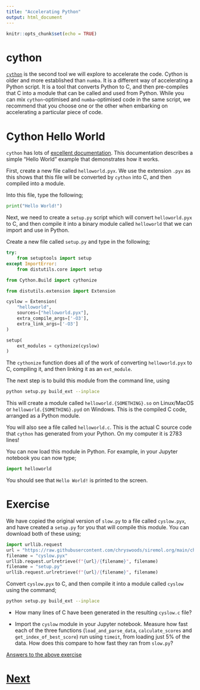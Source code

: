 ```yaml
---
title: "Accelerating Python"
output: html_document
---
```


```r
knitr::opts_chunk$set(echo = TRUE)
```

# cython

[`cython`](https://cython.org) is the second tool
we will explore to accelerate the code. Cython is older and more
established than `numba`. It is a different way of accelerating a Python
script. It is a tool that converts Python to C, and then pre-compiles
that C into a module that can be called and used from Python. While
you can mix `cython`-optimised and `numba`-optimised code in the same
script, we recommend that you choose one or the other when embarking
on accelerating a particular piece of code.

# Cython Hello World

`cython` has lots of [excellent documentation](https://cython.readthedocs.io/en/latest/src/tutorial/cython_tutorial.html).
This documentation describes a simple "Hello World" example that demonstrates
how it works.

First, create a new file called `helloworld.pyx`. We use the extension
`.pyx` as this shows that this file will be converted by `cython` into
C, and then compiled into a module.

Into this file, type the following;

```python
print("Hello World!")
```

Next, we need to create a `setup.py` script which will convert
`helloworld.pyx` to C, and then compile it into a binary module
called `helloworld` that we can import and use in Python.

Create a new file called `setup.py` and type in the following;

```python
try:
    from setuptools import setup
except ImportError:
    from distutils.core import setup

from Cython.Build import cythonize

from distutils.extension import Extension

cyslow = Extension(
    "helloworld",
    sources=["helloworld.pyx"],
    extra_compile_args=['-O3'],
    extra_link_args=['-O3']
)

setup(
    ext_modules = cythonize(cyslow)
)
```

The `cythonize` function does all of the work of converting `helloworld.pyx`
to C, compiling it, and then linking it as an `ext_module`.

The next step is to build this module from the command line, using

```bash
python setup.py build_ext --inplace
```

This will create a module called `helloworld.{SOMETHING}.so` on Linux/MacOS or
`helloworld.{SOMETHING}.pyd` on Windows. This is the compiled C code, arranged as
a Python module.

You will also see a file called `helloworld.c`. This is the actual C
source code that `cython` has generated from your Python. On my computer
it is 2783 lines!

You can now load this module in Python. For example, in your Jupyter notebook
you can now type;

```python
import helloworld
```

You should see that `Hello World!` is printed to the screen.

# Exercise

We have copied the original version of `slow.py` to a file called
`cyslow.pyx`, and have created a `setup.py` for you that will compile
this module. You can download both of these using;

```python
import urllib.request
url = "https://raw.githubusercontent.com/chryswoods/siremol.org/main/chryswoods.com/accelerating_python/code"
filename = "cyslow.pyx"
urllib.request.urlretrieve(f"{url}/{filename}", filename)
filename = "setup.py"
urllib.request.urlretrieve(f"{url}/{filename}", filename)
```

Convert `cyslow.pyx` to C, and then compile it into a module called
`cyslow` using the command;

```bash
python setup.py build_ext --inplace
```

* How many lines of C have been generated in the resulting `cyslow.c` file?

* Import the `cyslow` module in your Jupyter notebook. Measure how fast
  each of the three functions (`load_and_parse_data`, `calculate_scores`
  and `get_index_of_best_score`) run using `timeit`, from loading
  just 5% of the data. How does this compare to how fast they ran
  from `slow.py`?

[Answers to the above exercise](cython_answer.html)

# [Next](ctypes.html)
